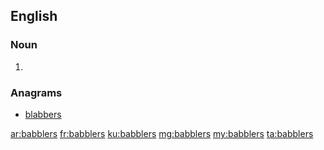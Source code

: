 ==English==

===Noun===
{{head|en|plural}}

# {{plural of|babbler|lang=en|nocat=1}}

===Anagrams===
* [[blabbers#English|blabbers]]

[[ar:babblers]]
[[fr:babblers]]
[[ku:babblers]]
[[mg:babblers]]
[[my:babblers]]
[[ta:babblers]]